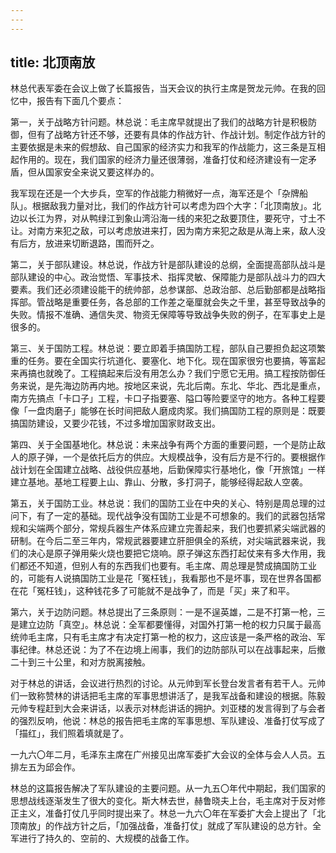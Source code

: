 ```yaml
---
---
---
```

title: 北顶南放
---




林总代表军委在会议上做了长篇报告，当天会议的执行主席是贺龙元帅。在我的回忆中，报告有下面几个要点：

第一，关于战略方针问题。林总说：毛主席早就提出了我们的战略方针是积极防御，但有了战略方针还不够，还要有具体的作战方针、作战计划。制定作战方针的主要依据是未来的假想敌、自己国家的经济实力和我军的作战能力，这三条是互相起作用的。现在，我们国家的经济力量还很薄弱，准备打仗和经济建设有一定矛盾，但从国家安全来说又要这样办的。

我军现在还是一个大步兵，空军的作战能力稍微好一点，海军还是个「杂牌船队」。根据敌我力量对比，我们的作战方针可以考虑为四个大字：「北顶南放」。北边以长江为界，对从鸭绿江到象山湾沿海一线的来犯之敌要顶住，要死守，寸土不让。对南方来犯之敌，可以考虑放进来打，因为南方来犯之敌是从海上来，敌人没有后方，放进来切断退路，围而歼之。

第二，关于部队建设。林总说，作战方针是部队建设的总纲，全面提高部队战斗是部队建设的中心。政治觉悟、军事技术、指挥灵敏、保障能力是部队战斗力的四大要素。我们还必须建设能干的统帅部，总参谋部、总政治部、总后勤部都是战略指挥部。管战略是重要任务，各总部的工作差之毫厘就会失之千里，甚至导致战争的失败。情报不准确、通信失灵、物资无保障等导致战争失败的例子，在军事史上是很多的。

第三、关于国防工程。林总说：要立即着手搞国防工程，部队自己要担负起这项繁重的任务。要在全国实行坑道化、要塞化、地下化。现在国家很穷也要搞，等富起来再搞也就晚了。工程搞起来后没有用怎么办？我们宁愿它无用。搞工程按防御任务来说，是先海边防再内地。按地区来说，先北后南。东北、华北、西北是重点，南方先搞点「卡口子」工程，卡口子指要塞、隘口等险要坚守的地方。各种工程要像「一盘肉磨子」能够在长时间把敌人磨成肉浆。我们搞国防工程的原则是：既要搞国防建设，又要少花钱，不过多增加国家财政支出。

第四、关于全国基地化。林总说：未来战争有两个方面的重要问题，一个是防止敌人的原子弹，一个是依托后方的供应。大规模战争，没有后方是不行的。要根据作战计划在全国建立战略、战役供应基地，后勤保障实行基地化，像「开旅馆」一样建立基地。基地工程要上山、靠山、分散，多打洞子，能够经得起敌人空袭。

第五，关于国防工业。林总说：我们的国防工业在中央的关心、特别是周总理的过问下，有了一定的基础。现代战争没有国防工业是不可想象的。我们的武器包括常规和尖端两个部分，常规兵器生产体系应建立完善起来，我们也要抓紧尖端武器的研制。在今后二至三年内，常规武器要建立肝胆俱全的系统，对尖端武器来说，我们的决心是原子弹用柴火烧也要把它烧响。原子弹这东西打起仗来有多大作用，我们都还不知道，但别人有的东西我们也要有。毛主席、周总理是赞成搞国防工业的，可能有人说搞国防工业是花「冤枉钱」，我看那也不是坏事，现在世界各国都在花「冤枉钱」，这种钱花多了可能就不是战争了，而是「买」来了和平。

第六，关于边防问题。林总提出了三条原则：一是不逞英雄，二是不打第一枪，三是建立边防「真空」。林总说：全军都要懂得，对国外打第一枪的权力只属于最高统帅毛主席，只有毛主席才有决定打第一枪的权力，这应该是一条严格的政治、军事纪律。林总还说：为了不在边境上闹事，我们的边防部队可以在战事起来，后撤二十到三十公里，和对方脱离接触。

对于林总的讲话，会议进行热烈的讨论。从元帅到军长登台发言者有若干人。元帅们一致称赞林的讲话把毛主席的军事思想讲活了，是我军战备和建设的根据。陈毅元帅专程赶到大会来讲话，以表示对林彪讲话的拥护。刘亚楼的发言得到了与会者的强烈反响，他说：林总的报告把毛主席的军事思想、军队建设、准备打仗写成了「描红」，我们照着填就是了。



一九六〇年二月，毛泽东主席在广州接见出席军委扩大会议的全体与会人人员。五排左五为邱会作。

林总的这篇报告解决了军队建设的主要问题。从一九五〇年代中期起，我们国家的思想战线逐渐发生了很大的变化。斯大林去世，赫鲁晓夫上台，毛主席对于反对修正主义，准备打仗几乎同时提出来了。林总一九六〇年在军委扩大会上提出了「北顶南放」的作战方针之后，「加强战备，准备打仗」就成了军队建设的总方针。全军进行了持久的、空前的、大规模的战备工作。
